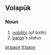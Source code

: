 ==Volapük==

===Noun===
{{infl|vo|noun}}

# [[nobility]] (of birth)
# [[baron]]'s status

[[pl:baon]]
[[tl:baon]]